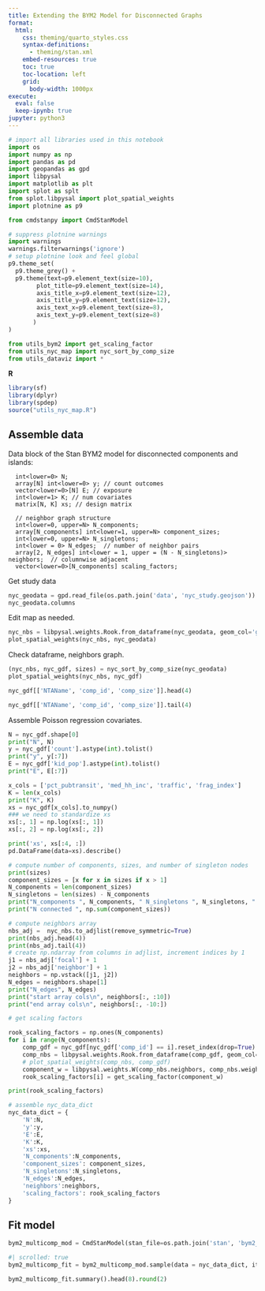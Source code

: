 ```yaml
---
title: Extending the BYM2 Model for Disconnected Graphs
format:
  html:
    css: theming/quarto_styles.css
    syntax-definitions:
      - theming/stan.xml
    embed-resources: true
    toc: true
    toc-location: left
    grid:
      body-width: 1000px
execute:
  eval: false
  keep-ipynb: true
jupyter: python3
---
```


```python
# import all libraries used in this notebook
import os
import numpy as np
import pandas as pd
import geopandas as gpd
import libpysal
import matplotlib as plt
import splot as splt
from splot.libpysal import plot_spatial_weights 
import plotnine as p9

from cmdstanpy import CmdStanModel

# suppress plotnine warnings
import warnings
warnings.filterwarnings('ignore')
# setup plotnine look and feel global
p9.theme_set(
  p9.theme_grey() + 
  p9.theme(text=p9.element_text(size=10),
        plot_title=p9.element_text(size=14),
        axis_title_x=p9.element_text(size=12),
        axis_title_y=p9.element_text(size=12),
        axis_text_x=p9.element_text(size=8),
        axis_text_y=p9.element_text(size=8)
       )
)

from utils_bym2 import get_scaling_factor
from utils_nyc_map import nyc_sort_by_comp_size
from utils_dataviz import *
```

**R**
```r
library(sf)
library(dplyr)
library(spdep)
source("utils_nyc_map.R")
```

## Assemble data

Data block of the Stan BYM2 model for disconnected components and islands:

```
  int<lower=0> N;
  array[N] int<lower=0> y; // count outcomes
  vector<lower=0>[N] E; // exposure
  int<lower=1> K; // num covariates
  matrix[N, K] xs; // design matrix

  // neighbor graph structure
  int<lower=0, upper=N> N_components;
  array[N_components] int<lower=1, upper=N> component_sizes;
  int<lower=0, upper=N> N_singletons;
  int<lower = 0> N_edges;  // number of neighbor pairs
  array[2, N_edges] int<lower = 1, upper = (N - N_singletons)> neighbors;  // columnwise adjacent
  vector<lower=0>[N_components] scaling_factors;
```

Get study data

```python
nyc_geodata = gpd.read_file(os.path.join('data', 'nyc_study.geojson'))
nyc_geodata.columns
```

Edit map as needed.

```python
nyc_nbs = libpysal.weights.Rook.from_dataframe(nyc_geodata, geom_col='geometry')
plot_spatial_weights(nyc_nbs, nyc_geodata)
```

Check dataframe, neighbors graph.

```python
(nyc_nbs, nyc_gdf, sizes) = nyc_sort_by_comp_size(nyc_geodata)
plot_spatial_weights(nyc_nbs, nyc_gdf)
```

```python
nyc_gdf[['NTAName', 'comp_id', 'comp_size']].head(4)
```

```python
nyc_gdf[['NTAName', 'comp_id', 'comp_size']].tail(4)
```

Assemble Poisson regression covariates.

```python
N = nyc_gdf.shape[0]
print("N", N)
y = nyc_gdf['count'].astype(int).tolist()
print("y", y[:7])
E = nyc_gdf['kid_pop'].astype(int).tolist()
print("E", E[:7])

x_cols = ['pct_pubtransit', 'med_hh_inc', 'traffic', 'frag_index']
K = len(x_cols)
print("K", K)
xs = nyc_gdf[x_cols].to_numpy()
### we need to standardize xs
xs[:, 1] = np.log(xs[:, 1])
xs[:, 2] = np.log(xs[:, 2])

print('xs', xs[:4, :])
pd.DataFrame(data=xs).describe()
```

```python
# compute number of components, sizes, and number of singleton nodes
print(sizes)
component_sizes = [x for x in sizes if x > 1]
N_components = len(component_sizes)
N_singletons = len(sizes) - N_components
print("N_components ", N_components, " N_singletons ", N_singletons, " component_sizes ", component_sizes)
print("N connected ", np.sum(component_sizes))
```

```python
# compute neighbors array
nbs_adj =  nyc_nbs.to_adjlist(remove_symmetric=True)
print(nbs_adj.head(4))
print(nbs_adj.tail(4))
# create np.ndarray from columns in adjlist, increment indices by 1
j1 = nbs_adj['focal'] + 1
j2 = nbs_adj['neighbor'] + 1
neighbors = np.vstack([j1, j2])
N_edges = neighbors.shape[1]
print("N_edges", N_edges)
print("start array cols\n", neighbors[:, :10])
print("end array cols\n", neighbors[:, -10:]) 
```

```python
# get scaling factors

rook_scaling_factors = np.ones(N_components)
for i in range(N_components):
    comp_gdf = nyc_gdf[nyc_gdf['comp_id'] == i].reset_index(drop=True)
    comp_nbs = libpysal.weights.Rook.from_dataframe(comp_gdf, geom_col='geometry')
    # plot_spatial_weights(comp_nbs, comp_gdf)
    component_w = libpysal.weights.W(comp_nbs.neighbors, comp_nbs.weights)
    rook_scaling_factors[i] = get_scaling_factor(component_w)

print(rook_scaling_factors)
```

```python
# assemble nyc_data_dict
nyc_data_dict = {
    'N':N,
    'y':y,
    'E':E,
    'K':K,
    'xs':xs,
    'N_components':N_components,
    'component_sizes': component_sizes,
    'N_singletons':N_singletons,
    'N_edges':N_edges,
    'neighbors':neighbors,
    'scaling_factors': rook_scaling_factors
}
```

## Fit model

```python
bym2_multicomp_mod = CmdStanModel(stan_file=os.path.join('stan', 'bym2_multicomp.stan'))
```

```python
#| scrolled: true
bym2_multicomp_fit = bym2_multicomp_mod.sample(data = nyc_data_dict, iter_warmup=3000, iter_sampling=2000)
```

```python
bym2_multicomp_fit.summary().head(8).round(2)
```


